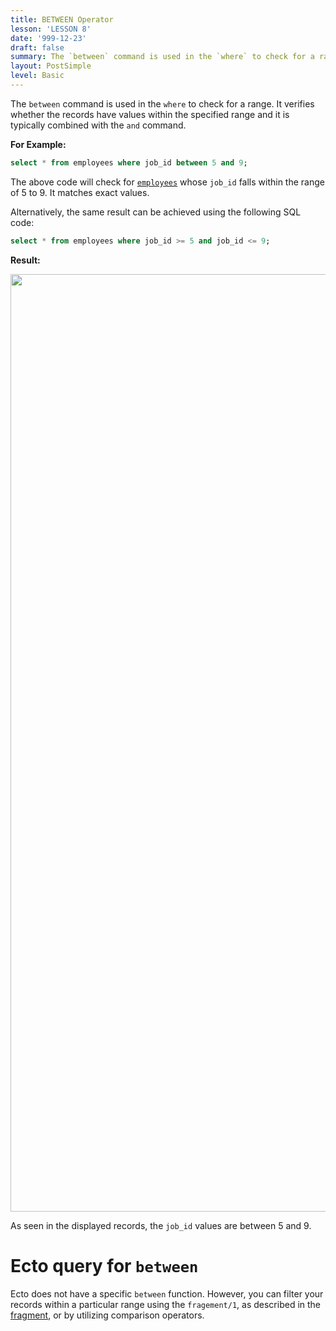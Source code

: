 ```yaml
---
title: BETWEEN Operator
lesson: 'LESSON 8'
date: '999-12-23'
draft: false
summary: The `between` command is used in the `where` to check for a range. It verifies whether the records have values within the specified range and is typically combined with the `and` command.
layout: PostSimple
level: Basic
---
```


The `between` command is used in the `where` to check for a range. It verifies whether the records have values within the specified range and it is typically combined with the `and` command.

**For Example:**

```SQL
select * from employees where job_id between 5 and 9;
```

The above code will check for <a href="/blog/Introduction">`employees`</a> whose `job_id` falls within the range of 5 to 9. It matches exact values.

Alternatively, the same result can be achieved using the following SQL code:

```SQL
select * from employees where job_id >= 5 and job_id <= 9;
```

**Result:**

<img src="/static/images/Screenshotfrom2023-11-0410-44-25.png" width="1500" />

As seen in the displayed records, the `job_id` values are between 5 and 9.

# Ecto query for `between`

Ecto does not have a specific `between` function. However, you can filter your records within a particular range using the `fragement/1`, as described in the [fragment](https://hexdocs.pm/ecto/Ecto.Query.API.html#fragment/1), or by utilizing comparison operators.

